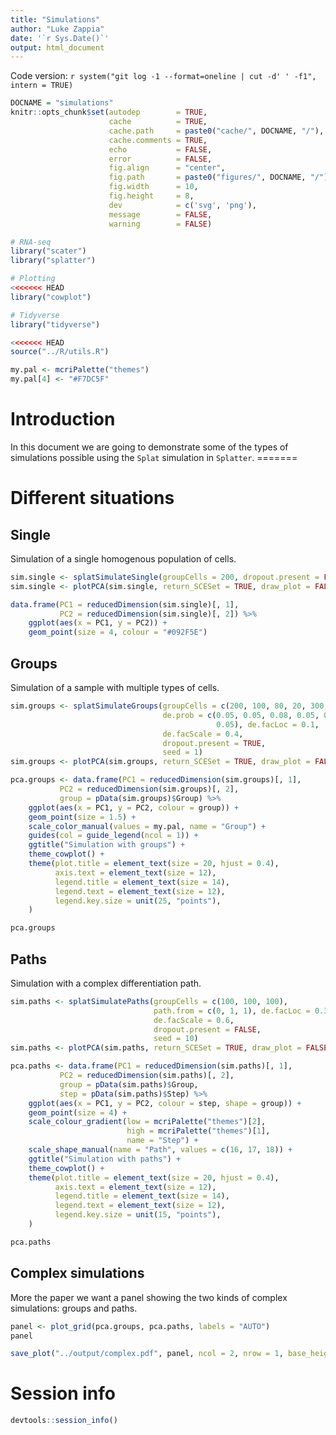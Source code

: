 ```yaml
---
title: "Simulations"
author: "Luke Zappia"
date: '`r Sys.Date()`'
output: html_document
---
```


Code version: `r system("git log -1 --format=oneline | cut -d' ' -f1", intern = TRUE)`

```r
DOCNAME = "simulations"
knitr::opts_chunk$set(autodep        = TRUE,
                      cache          = TRUE,
                      cache.path     = paste0("cache/", DOCNAME, "/"),
                      cache.comments = TRUE,
                      echo           = FALSE,
                      error          = FALSE,
                      fig.align      = "center",
                      fig.path       = paste0("figures/", DOCNAME, "/"),
                      fig.width      = 10,
                      fig.height     = 8,
                      dev            = c('svg', 'png'),
                      message        = FALSE,
                      warning        = FALSE)
```

```r
# RNA-seq
library("scater")
library("splatter")

# Plotting
<<<<<<< HEAD
library("cowplot")

# Tidyverse
library("tidyverse")
```

```r
<<<<<<< HEAD
source("../R/utils.R")
```

```r
my.pal <- mcriPalette("themes")
my.pal[4] <- "#F7DC5F"
```

Introduction
============

In this document we are going to demonstrate some of the types of simulations
possible using the `Splat` simulation in `Splatter`.
=======

Different situations
==================

Single
------

Simulation of a single homogenous population of cells.

```r
sim.single <- splatSimulateSingle(groupCells = 200, dropout.present = FALSE)
sim.single <- plotPCA(sim.single, return_SCESet = TRUE, draw_plot = FALSE)
```

```r
data.frame(PC1 = reducedDimension(sim.single)[, 1],
           PC2 = reducedDimension(sim.single)[, 2]) %>%
    ggplot(aes(x = PC1, y = PC2)) +
    geom_point(size = 4, colour = "#092F5E")
```

Groups
------

Simulation of a sample with multiple types of cells.

```r
sim.groups <- splatSimulateGroups(groupCells = c(200, 100, 80, 20, 300, 120),
                                  de.prob = c(0.05, 0.05, 0.08, 0.05, 0.06,
                                              0.05), de.facLoc = 0.1,
                                  de.facScale = 0.4,
                                  dropout.present = TRUE,
                                  seed = 1)
sim.groups <- plotPCA(sim.groups, return_SCESet = TRUE, draw_plot = FALSE)
```

```r
pca.groups <- data.frame(PC1 = reducedDimension(sim.groups)[, 1],
           PC2 = reducedDimension(sim.groups)[, 2],
           group = pData(sim.groups)$Group) %>%
    ggplot(aes(x = PC1, y = PC2, colour = group)) +
    geom_point(size = 1.5) +
    scale_color_manual(values = my.pal, name = "Group") +
    guides(col = guide_legend(ncol = 1)) +
    ggtitle("Simulation with groups") +
    theme_cowplot() +
    theme(plot.title = element_text(size = 20, hjust = 0.4),
          axis.text = element_text(size = 12),
          legend.title = element_text(size = 14),
          legend.text = element_text(size = 12),
          legend.key.size = unit(25, "points"),
    )

pca.groups
```

Paths
-----

Simulation with a complex differentiation path.

```r
sim.paths <- splatSimulatePaths(groupCells = c(100, 100, 100),
                                path.from = c(0, 1, 1), de.facLoc = 0.3,
                                de.facScale = 0.6,
                                dropout.present = FALSE,
                                seed = 10)
sim.paths <- plotPCA(sim.paths, return_SCESet = TRUE, draw_plot = FALSE)
```

```r
pca.paths <- data.frame(PC1 = reducedDimension(sim.paths)[, 1],
           PC2 = reducedDimension(sim.paths)[, 2],
           group = pData(sim.paths)$Group,
           step = pData(sim.paths)$Step) %>%
    ggplot(aes(x = PC1, y = PC2, colour = step, shape = group)) +
    geom_point(size = 4) +
    scale_colour_gradient(low = mcriPalette("themes")[2],
                          high = mcriPalette("themes")[1],
                          name = "Step") +
    scale_shape_manual(name = "Path", values = c(16, 17, 18)) +
    ggtitle("Simulation with paths") +
    theme_cowplot() +
    theme(plot.title = element_text(size = 20, hjust = 0.4),
          axis.text = element_text(size = 12),
          legend.title = element_text(size = 14),
          legend.text = element_text(size = 12),
          legend.key.size = unit(15, "points"),
    )

pca.paths
```

Complex simulations
-------------------

More the paper we want a panel showing the two kinds of complex simulations:
groups and paths.

```r
panel <- plot_grid(pca.groups, pca.paths, labels = "AUTO")
panel

save_plot("../output/complex.pdf", panel, ncol = 2, nrow = 1, base_height = 6)
```

Session info
============

```r
devtools::session_info()
```
